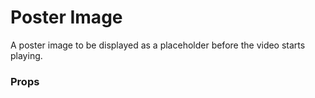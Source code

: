 
<Meta of={PosterImageStories} name="Docs" />

<Canvas of={PosterImageStories.Primary} />

# Poster Image

A poster image to be displayed as a placeholder before the video starts playing.

### Props

<ArgTypes of={PosterImageStories.Primary} />
